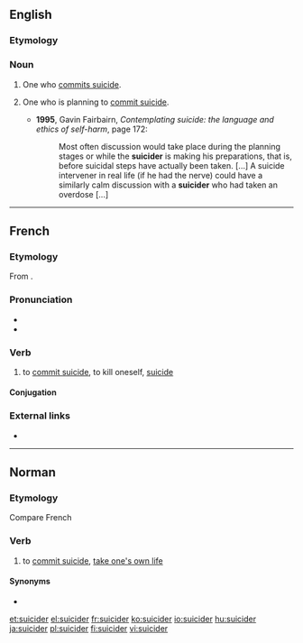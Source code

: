 ==English==

===Etymology===
{{suffix|suicide|er|lang=en}}

===Noun===
{{en-noun}}

# {{lb|en|nonstandard}} One who [[commit suicide|commits suicide]].
# {{lb|en|medicine|social work}} One who is planning to [[commit suicide]].
#* '''1995''', Gavin Fairbairn, ''Contemplating suicide: the language and ethics of self-harm'', page 172:
#*: Most often discussion would take place during the planning stages or while the '''suicider''' is making his preparations, that is, before suicidal steps have actually been taken. [...] A suicide intervener in real life (if he had the nerve) could have a similarly calm discussion with a '''suicider''' who had taken an overdose [...]

{{catlangcode|en|Suicide}}

----

==French==

===Etymology===
From {{suffix|suicide|er|lang=fr}}.

===Pronunciation===
* {{audio|Fr-suicider.ogg|Audio|lang=fr}}
* {{IPA|/sɥi.si.de/|lang=fr}}

===Verb===
{{fr-verb|type=pronominal}}

# {{lb|fr|pronominal}} to [[commit suicide]], to kill oneself, [[suicide]]

====Conjugation====
{{fr-conj-auto|refl=yes}}

===External links===
* {{R:TLFi}}

----

==Norman==

===Etymology===
{{rfe|lang=nrf}}
Compare French {{m|fr|suicider|se suicider}}

===Verb===
{{nrf-verb}}

# {{lb|nrf|Jersey|reflexive|sé suicider}} to [[commit suicide]], [[take one's own life]]

====Synonyms====
* {{l|nrf|mêfaithe|s'mêfaithe}}

{{catlangcode|nrf|Death}}

[[et:suicider]]
[[el:suicider]]
[[fr:suicider]]
[[ko:suicider]]
[[io:suicider]]
[[hu:suicider]]
[[ja:suicider]]
[[pl:suicider]]
[[fi:suicider]]
[[vi:suicider]]